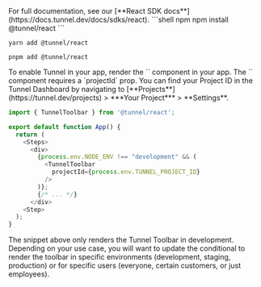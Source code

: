 <Steps>
<Step title="Install the Tunnel React SDK">
For full documentation, see our [**React SDK docs**](https://docs.tunnel.dev/docs/sdks/react).
<CodeGroup>
  ```shell npm
  npm install @tunnel/react
  ```

```shell yarn
yarn add @tunnel/react
```

```shell pnpm
pnpm add @tunnel/react
```

</CodeGroup>
</Step>
<Step title="Add the Tunnel Toolbar to your app">
To enable Tunnel in your app, render the `<TunnelToolbar />` component in your app.

<ParamField path="projectId" required>
  The `<TunnelToolbar />` component requires a `projectId` prop. You can find
  your Project ID in the Tunnel Dashboard by navigating to
  [**Projects**](https://tunnel.dev/projects) > ***Your Project*** >
  **Settings**.
</ParamField>

```javascript App.jsx
import { TunnelToolbar } from '@tunnel/react';

export default function App() {
  return (
    <Steps>
      <div>
        {process.env.NODE_ENV !== "development" && (
          <TunnelToolbar
            projectId={process.env.TUNNEL_PROJECT_ID}
          />
        )};
        {/* ... */}
      </div>
    <Step>
  );
}
```

<Tip>
  The snippet above only renders the Tunnel Toolbar in development. Depending on your use case, you will want to update the conditional
  to render the toolbar in specific environments (development, staging, production) or for specific users (everyone, certain customers, or just employees).
</Tip>
</Step>
</Steps>
